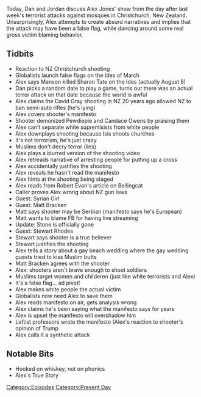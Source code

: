 {{Episode
    | title           = March 15, 2019
    | caption         = [https://knowledgefight.libsyn.com/knowledge-fight-march-15-2019 Listen to this episode on Libsyn]
    | episodeNumber   = 277
    | length          = 02:29:30
    | airDate         = March 18, 2019
    | coverageDate    = March 15, 2019
    | episodeType     = [[:Category:Present Day|Present Day]]
    | appearance      = [[David Gray]], [[PewDiePie]], [[Candace Owens]], [[Robert Evans]], [[Syrian Girl]], [[Matt Bracken]], [[Roger Stone]], [[Stewart Rhodes]]
    | beverage        = Manhattan Special Espresso Premium Coffee Soda
    | previousEpisode = [[276: January 1-2, 2013]]
    | nextEpisode     = [[278: January 3, 2013]]
}}

{{Stub}}

Today, Dan and Jordan discuss Alex Jones' show from the day after last week's terrorist attacks against mosques in Christchurch, New Zealand. Unsurprisingly, Alex attempts to create absurd narratives and implies that the attack may have been a false flag, while dancing around some real gross victim blaming behavior.

==Tidbits==

*Reaction to NZ Christchurch shooting
*Globalists launch false flags on the Ides of March
*Alex says Manson killed Sharon Tate on the Ides (actually August 8)
*Dan picks a random date to play a game, turns out there was an actual terror attack on that date because the world is awful
*Alex claims the David Gray shooting in NZ 20 years ago allowed NZ to ban semi-auto rifles (he's lying)
*Alex covers shooter's manifesto
*Shooter demonized Pewdiepie and Candace Owens by praising them
*Alex can't separate white supremisists from white people
*Alex downplays shooting because Isis shoots churches
*It's not terrorism, he's just crazy
*Muslims don't decry terror (lies)
*Alex plays a blurred version of the shooting video
*Alex retreads narrative of arresting people for putting up a cross
*Alex accidentally justifies the shooting
*Alex reveals he hasn't read the manifesto
*Alex hints at the shooting being staged
*Alex reads from Robert Evan's article on Bellingcat
*Caller proves Alex wrong about NZ gun laws
*Guest: Syrian Girl
*Guest: Matt Bracken
*Matt says shooter may be Serbian (manifesto says he's European)
*Matt wants to blame FB for having live streaming
*Update: Stone is officially gone
*Guest: Stewart Rhodes
*Stewart says shooter is a true believer
*Stewart justifies the shooting
*Alex tells a story about a gay beach wedding where the gay wedding guests tried to kiss Muslim butts
*Matt Bracken agrees with the shooter
*Alex: shooters aren't brave enough to shoot soldiers
*Muslims target women and childeren (just like white terrorists and Alex)
*It's a false flag... ad pivot!
*Alex makes white people the actual victim
*Globalists now need Alex to save them
*Alex reads manifesto on air, gets analysis wrong
*Alex claims he's been saying what the manifesto says for years
*Alex is upset the manifesto will overshadow him
*Leftist professors wrote the manifesto (Alex's reaction to shooter's opinion of Trump
*Alex calls it a synthetic attack

==Notable Bits==

*Hooked on whiskey, not on phonics
*Alex's True Story

[[Category:Episodes]]
[[Category:Present Day]]